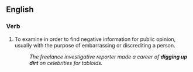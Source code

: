 ==English==

===Verb===
{{infl|en|verb|head=to [[dig up]] (the) [[dirt]]}}

# {{idiomatic|usually with ''on''}} To examine in order to find negative information for public opinion, usually with the purpose of embarrassing or discrediting a person. 
#: ''The freelance investigative reporter made a career of '''digging up dirt''' on celebrities for tabloids.''